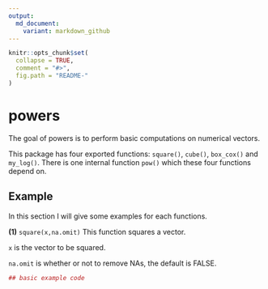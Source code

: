 ```yaml
---
output:
  md_document:
    variant: markdown_github
---
```


<!-- README.md is generated from README.Rmd. Please edit that file -->

```r
knitr::opts_chunk$set(
  collapse = TRUE,
  comment = "#>",
  fig.path = "README-"
)
```

# powers

The goal of powers is to perform basic computations on numerical vectors.

This package has four exported functions: `square()`, `cube()`, `box_cox()` and `my_log()`.
There is one internal function `pow()` which these four functions depend on.

## Example

In this section I will give some examples for each functions.

**(1)** `square(x,na.omit)`
This function squares a vector. 

`x` is the vector to be squared. 

`na.omit` is whether or not to remove NAs, the default is FALSE.
```r
## basic example code
```
